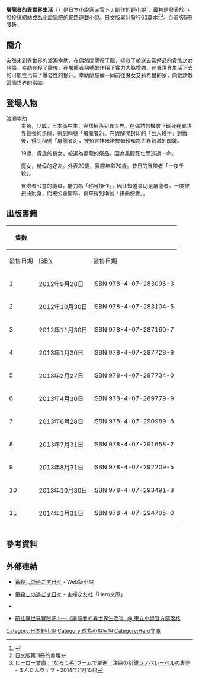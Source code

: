 {{expand|time=2015-12-28T06:56:21+00:00}}
{{expert|time=2015-12-28T06:56:21+00:00}}
{{Infobox animanga/Headerofja
|標題= 屠龍者的異世界生活
|圖像= 屠龍者的異世界生活1.jpg
|尺寸= 
|說明= 
|日文名稱= 竜殺しの過ごす日々
|英文名稱= 
|羅馬字= 
|genre= [[奇幻小說|奇幻小說]]
}}
{{Infobox animanga/Novel
|輕小說= 
|作者= [[赤雪トナ|赤雪トナ]]
|插圖= {{link-ja|碧風羽|碧風羽}}
|出版社= {{flagicon|JPN}} {{link-ja|主婦之友社|主婦の友社}}<br/>{{flagicon|TWN}} [[東立出版社|東立出版社]]
|label= HERO文庫
|連載雜誌= 
|網路= [[成為小說家吧|成為小說家吧]]
|發售日= 
|開始= 
|結束= 
|冊數= {{flagicon|JPN}} 全11冊<br/>{{flagicon|TWN}} 5冊（2016年3月）
|其他= 
|版權=
}}
{{Infobox animanga/Footerofja}}

'''屠龍者的異世界生活'''（{{lang-ja|竜殺しの過ごす日々}}）是日本小說家[[赤雪トナ|赤雪トナ]]創作的[[輕小說|輕小說]]<ref>{{cite web |title=ラノベ質問状：「竜殺しの過ごす日々」　よくある“チートもの”ではない！ |url=https://mantan-web.jp/article/20140130dog00m200070000c.html |accessdate=2014-01-31 |archive-date=2019-04-19 |archive-url=https://web.archive.org/web/20190419081557/https://mantan-web.jp/article/20140130dog00m200070000c.html |dead-url=no }}</ref>，最初是發表於小說投稿網站[[成為小說家吧|成為小說家吧]]的網路連載小說。日文版累計發行60萬本<ref>日文版第11冊的書腰</ref><ref>[http://mantan-web.jp/2014/11/15/20141114dog00m200052000c.html ヒーロー文庫：“なろう系”ブームで躍進　注目の新鋭ラノベレーベルの裏側] {{Wayback|url=http://mantan-web.jp/2014/11/15/20141114dog00m200052000c.html |date=20160828103039 }} - まんたんウェブ・2014年11月15日</ref>。台灣版5冊腰斬。

==簡介==
突然來到異世界的渡瀨幸助，在偶然間擊殺了龍，拯救了被送去當祭品的貴族之女赫倫。幸助在殺了龍後，在屠龍者稱號的作用下實力大為增強，在異世界生活下去的可能性也有了爆發性的提升。幸助隨赫倫一同前往魔女艾莉希爾的家，向她請教這個世界的常識。

==登場人物==
;渡瀬幸助
:主角，17歲，日本高中生，突然掉落到異世界。在偶然的機會下砸死在異世界最強的黑龍，得到稱號「屠龍者2」。在與解開封印的「巨人殺手」對戰後，得到稱號「屠龍者3」，被預言神米塔拉姆預知為世界毀滅的關鍵。

;{{Nihongo|赫倫|ホルン・コスベル・ストラーチ}}
:19歲，貴族的長女，被選為黑龍的祭品，因為黑龍死亡而逃過一命。

;{{Nihongo|艾莉希爾|エリシール}}
:魔女，赫倫的好友。外表20歲，實際年齡70歲。昔日的冒險者「一夜千殺」。

;{{Nihongo|薇亞樂|ウィアーレ}}
:冒險者公會的職員，能力為「称号操作」，因此知道幸助是屠龍者。一度被扭曲附身，而被公會開除，後來得到稱號「扭曲使者」。

==出版書籍==
{| class=wikitable style="font-size:small;"
!rowspan="2"|集數
!colspan="2"|{{flagicon|JPN}} {{link-ja|主婦之友社|主婦の友社}}
!colspan="2"|{{flagicon|TWN}} [[東立出版社|東立出版社]]
|-
!發售日期!![[ISBN|ISBN]]!!發售日期!![[EAN|EAN]] / [[ISBN|ISBN]]
|-
! 1
| 2012年9月28日 || ISBN 978-4-07-283096-3
| 2014年1月23日 || EAN 471-094-554-310-9
|-
! 2
| 2012年10月30日 || ISBN 978-4-07-283104-5
| 2014年5月19日 || ISBN 978-986-348-838-5
|-
! 3
| 2012年11月30日 || ISBN 978-4-07-287160-7
| 2014年12月11日 || ISBN 978-986-382-311-7
|-
! 4
| 2013年1月30日|| ISBN 978-4-07-287728-9
| 2015年11月30日 || ISBN 978-986-462-496-6
|-
! 5
| 2013年2月27日 || ISBN 978-4-07-287734-0
| 2016年3月3日 || ISBN 978-986-324-098-3
|-
! 6
| 2013年4月30日 || ISBN 978-4-07-289779-9
| ||
|-
! 7
| 2013年6月28日 || ISBN 978-4-07-290989-8
| ||
|-
! 8
| 2013年7月31日 || ISBN 978-4-07-291658-2
| ||
|-
! 9
| 2013年8月31日 || ISBN 978-4-07-292209-5
| ||
|-
! 10
| 2013年10月30日 || ISBN 978-4-07-293491-3
| ||
|-
! 11
| 2014年1月31日 || ISBN 978-4-07-294705-0
| ||
|-
|}

==參考資料==
{{reflist}}

==外部連結==
*{{ja}}[http://ncode.syosetu.com/n2499j/ 竜殺しの過ごす日々] - Web版小說
*{{ja}}[http://herobunko.com/category/books/hero01/ 竜殺しの過ごす日々] {{Wayback|url=http://herobunko.com/category/books/hero01/ |date=20160219200551 }} - 主婦之友社「Hero文庫」
*{{ja}}{{youtube|Sr0b6kRn1Ic|ヒーロー文庫『竜殺しの過ごす日々』のご紹介}}
*{{zh}}[http://tonglinv.pixnet.net/blog/post/172945119 前往異世界冒險吧!!──《屠龍者的異世界生活1》 @ 東立小說官方部落格] {{Wayback|url=http://tonglinv.pixnet.net/blog/post/172945119 |date=20160107222706 }}

{{DEFAULTSORT:Ryugoroshi no Sugosuhibi}}
[[Category:日本輕小說|Category:日本輕小說]]
[[Category:成為小說家吧|Category:成為小說家吧]]
[[Category:Hero文庫|Category:Hero文庫]]